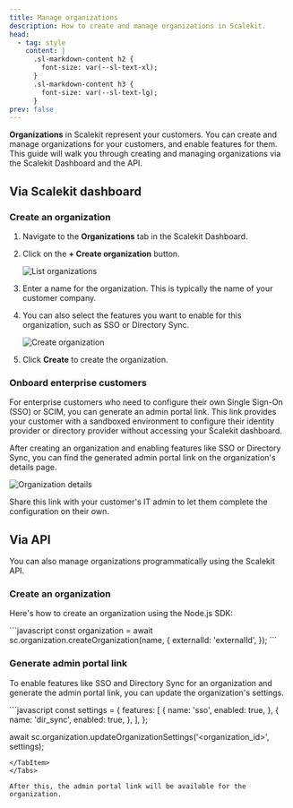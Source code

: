 ```yaml
---
title: Manage organizations
description: How to create and manage organizations in Scalekit.
head:
  - tag: style
    content: |
      .sl-markdown-content h2 {
        font-size: var(--sl-text-xl);
      }
      .sl-markdown-content h3 {
        font-size: var(--sl-text-lg);
      }
prev: false
---
```


**Organizations** in Scalekit represent your customers. You can create and manage organizations for your customers, and enable features for them. This guide will walk you through creating and managing organizations via the Scalekit Dashboard and the API.

## Via Scalekit dashboard

### Create an organization

1.  Navigate to the **Organizations** tab in the Scalekit Dashboard.
2.  Click on the **+ Create organization** button.

    <img src="/src/assets/docs/fsa/organizations/1-list-organizations-1.png" alt="List organizations" />

3.  Enter a name for the organization. This is typically the name of your customer company.
4.  You can also select the features you want to enable for this organization, such as SSO or Directory Sync.

    <img src="/src/assets/docs/fsa/organizations/2-create-organization.png" alt="Create organization" />

5.  Click **Create** to create the organization.

### Onboard enterprise customers

For enterprise customers who need to configure their own Single Sign-On (SSO) or SCIM, you can generate an admin portal link. This link provides your customer with a sandboxed environment to configure their identity provider or directory provider without accessing your Scalekit dashboard.

After creating an organization and enabling features like SSO or Directory Sync, you can find the generated admin portal link on the organization's details page.

<img src="/src/assets/docs/fsa/organizations/3-organization-details.png" alt="Organization details" />

Share this link with your customer's IT admin to let them complete the configuration on their own.

## Via API

You can also manage organizations programmatically using the Scalekit API.

### Create an organization

Here's how to create an organization using the Node.js SDK:

<Tabs syncKey="tech-stack">
<TabItem label="Node.js" value="nodejs">
```javascript
const organization = await sc.organization.createOrganization(name, {
  externalId: 'externalId',
});
```
</TabItem>
</Tabs>

### Generate admin portal link

To enable features like SSO and Directory Sync for an organization and generate the admin portal link, you can update the organization's settings.

<Tabs syncKey="tech-stack">
<TabItem label="Node.js" value="nodejs">
```javascript
const settings = {
  features: [
    {
      name: 'sso',
      enabled: true,
    },
    {
      name: 'dir_sync',
      enabled: true,
    },
  ],
};

await sc.organization.updateOrganizationSettings('<organization_id>', settings);
```
</TabItem>
</Tabs>

After this, the admin portal link will be available for the organization.